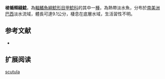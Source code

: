 {{Speciesbox
| name = 棱楯頰縫鯰
| image = 
| image_width = 250px
| image_caption = 
| status = NE
| status_system = IUCN3.1
| genus = Pareiorhaphis
| species = scutula
| authority = Pereira, Vieira & Reis, 2010
| synonyms = 
}}

'''棱楯頰縫鯰'''，為[[輻鰭魚綱|輻鰭魚綱]][[鯰形目|鯰形目]][[甲鯰科|甲鯰科]]的其中一[[種|種]]，為熱帶淡水魚，分布於[[南美洲|南美洲]][[巴西|巴西]]淡水流域，體長可達9.1公分，棲息在底層水域，生活習性不明。
==参考文献==
*{{FishBase_species|genus=Pareiorhaphis|species=scutula|year=2015|month=2}}

== 扩展阅读 ==
{{refbegin}}
{{wikispecies-inline|Pareiorhaphis scutula|棱楯頰縫鯰}}
{{refend}}
{{Taxonbar|from=Q6404139}}

[[Category:頰縫鯰屬|scutula]]
